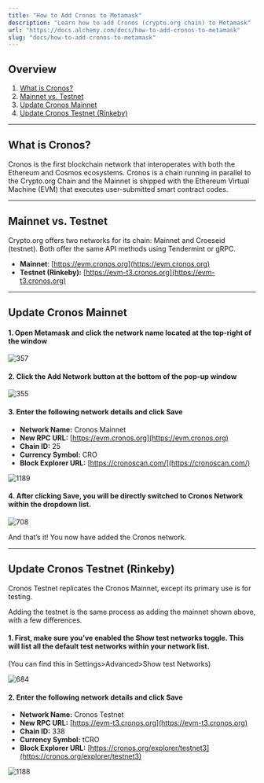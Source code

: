 ```yaml
---
title: "How to Add Cronos to Metamask"
description: "Learn how to add Cronos (crypto.org chain) to Metamask"
url: "https://docs.alchemy.com/docs/how-to-add-cronos-to-metamask"
slug: "docs/how-to-add-cronos-to-metamask"
---
```


## Overview

1. [What is Cronos?](#what-is-near)
2. [Mainnet vs. Testnet](#mainnet-vs.-testnet-fuji)
3. [Update Cronos Mainnet](#update-aurora-mainnet)
4. [Update Cronos Testnet (Rinkeby)](#update-aurora-testnet)

***

## What is Cronos?

Cronos is the first blockchain network that interoperates with both the Ethereum and Cosmos ecosystems. Cronos is a chain running in parallel to the Crypto.org Chain and the Mainnet is shipped with the Ethereum Virtual Machine (EVM) that executes user-submitted smart contract codes.

***

## Mainnet vs. Testnet

Crypto.org offers two networks for its chain: Mainnet and Croeseid (testnet). Both offer the same API methods using Tendermint or gRPC.

* **Mainnet**: [https://evm.cronos.org](https://evm.cronos.org)
* **Testnet (Rinkeby):** [https://evm-t3.cronos.org](https://evm-t3.cronos.org)

***

## Update Cronos Mainnet

#### 1. Open Metamask and click the network name located at the top-right of the window

![357](6e03c56-Untitled_31.png "Untitled (31).png")

#### 2. Click the Add Network button at the bottom of the pop-up window

![355](c1cb4ca-Group_24_1.png "Group 24 (1).png")

#### 3. Enter the following network details and click Save

* **Network Name:** Cronos Mainnet
* **New RPC URL:** [https://evm.cronos.org](https://evm.cronos.org)
* **Chain ID:** 25
* **Currency Symbol:** CRO
* **Block Explorer URL:** [https://cronoscan.com/](https://cronoscan.com/)

![1189](3be7a27-Group_27.png "Group 27.png")

#### 4. After clicking Save, you will be directly switched to Cronos Network within the dropdown list.

![708](0135c11-Screen_Shot_2022-04-15_at_12.25.07_PM.png "Screen Shot 2022-04-15 at 12.25.07 PM.png")

And that’s it! You now have added the Cronos network.

***

## Update Cronos Testnet (Rinkeby)

Cronos Testnet replicates the Cronos Mainnet, except its primary use is for testing.

Adding the testnet is the same process as adding the mainnet shown above, with a few differences.

#### 1. First, make sure you’ve enabled the Show test networks toggle. This will list all the default test networks within your network list.

(You can find this in Settings>Advanced>Show test Networks)

![684](5fd2da7-Untitled_32.png "Untitled (32).png")

#### 2. Enter the following network details and click Save

* **Network Name:** Cronos Testnet
* **New RPC URL:** [https://evm-t3.cronos.org](https://evm-t3.cronos.org)
* **Chain ID:** 338
* **Currency Symbol:** tCRO
* **Block Explorer URL:** [https://cronos.org/explorer/testnet3](https://cronos.org/explorer/testnet3)

![1188](b5f2e43-Group_29_1.png "Group 29 (1).png")
